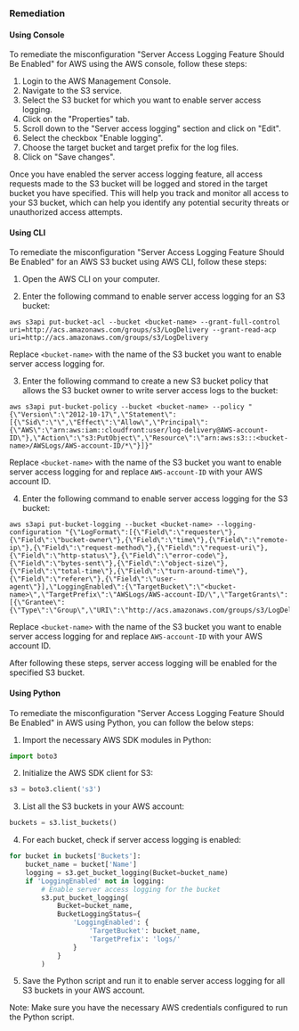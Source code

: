 ### Remediation

#### Using Console

To remediate the misconfiguration "Server Access Logging Feature Should Be Enabled" for AWS using the AWS console, follow these steps:

1. Login to the AWS Management Console.
2. Navigate to the S3 service.
3. Select the S3 bucket for which you want to enable server access logging.
4. Click on the "Properties" tab.
5. Scroll down to the "Server access logging" section and click on "Edit".
6. Select the checkbox "Enable logging".
7. Choose the target bucket and target prefix for the log files.
8. Click on "Save changes".

Once you have enabled the server access logging feature, all access requests made to the S3 bucket will be logged and stored in the target bucket you have specified. This will help you track and monitor all access to your S3 bucket, which can help you identify any potential security threats or unauthorized access attempts.

#### Using CLI

To remediate the misconfiguration "Server Access Logging Feature Should Be Enabled" for an AWS S3 bucket using AWS CLI, follow these steps:

1. Open the AWS CLI on your computer.

2. Enter the following command to enable server access logging for an S3 bucket:

```
aws s3api put-bucket-acl --bucket <bucket-name> --grant-full-control uri=http://acs.amazonaws.com/groups/s3/LogDelivery --grant-read-acp uri=http://acs.amazonaws.com/groups/s3/LogDelivery
```

Replace `<bucket-name>` with the name of the S3 bucket you want to enable server access logging for.

3. Enter the following command to create a new S3 bucket policy that allows the S3 bucket owner to write server access logs to the bucket:

```
aws s3api put-bucket-policy --bucket <bucket-name> --policy "{\"Version\":\"2012-10-17\",\"Statement\":[{\"Sid\":\"\",\"Effect\":\"Allow\",\"Principal\":{\"AWS\":\"arn:aws:iam::cloudfront:user/log-delivery@AWS-account-ID\"},\"Action\":\"s3:PutObject\",\"Resource\":\"arn:aws:s3:::<bucket-name>/AWSLogs/AWS-account-ID/*\"}]}"
```

Replace `<bucket-name>` with the name of the S3 bucket you want to enable server access logging for and replace `AWS-account-ID` with your AWS account ID.

4. Enter the following command to enable server access logging for the S3 bucket:

```
aws s3api put-bucket-logging --bucket <bucket-name> --logging-configuration "{\"LogFormat\":[{\"Field\":\"requester\"},{\"Field\":\"bucket-owner\"},{\"Field\":\"time\"},{\"Field\":\"remote-ip\"},{\"Field\":\"request-method\"},{\"Field\":\"request-uri\"},{\"Field\":\"http-status\"},{\"Field\":\"error-code\"},{\"Field\":\"bytes-sent\"},{\"Field\":\"object-size\"},{\"Field\":\"total-time\"},{\"Field\":\"turn-around-time\"},{\"Field\":\"referer\"},{\"Field\":\"user-agent\"}],\"LoggingEnabled\":{\"TargetBucket\":\"<bucket-name>\",\"TargetPrefix\":\"AWSLogs/AWS-account-ID/\",\"TargetGrants\":[{\"Grantee\":{\"Type\":\"Group\",\"URI\":\"http://acs.amazonaws.com/groups/s3/LogDelivery\"},\"Permission\":\"WRITE\"}]}}"
```

Replace `<bucket-name>` with the name of the S3 bucket you want to enable server access logging for and replace `AWS-account-ID` with your AWS account ID.

After following these steps, server access logging will be enabled for the specified S3 bucket.

#### Using Python

To remediate the misconfiguration "Server Access Logging Feature Should Be Enabled" in AWS using Python, you can follow the below steps:

1. Import the necessary AWS SDK modules in Python:

```python
import boto3
```

2. Initialize the AWS SDK client for S3:

```python
s3 = boto3.client('s3')
```

3. List all the S3 buckets in your AWS account:

```python
buckets = s3.list_buckets()
```

4. For each bucket, check if server access logging is enabled:

```python
for bucket in buckets['Buckets']:
    bucket_name = bucket['Name']
    logging = s3.get_bucket_logging(Bucket=bucket_name)
    if 'LoggingEnabled' not in logging:
        # Enable server access logging for the bucket
        s3.put_bucket_logging(
            Bucket=bucket_name,
            BucketLoggingStatus={
                'LoggingEnabled': {
                    'TargetBucket': bucket_name,
                    'TargetPrefix': 'logs/'
                }
            }
        )
```

5. Save the Python script and run it to enable server access logging for all S3 buckets in your AWS account.

Note: Make sure you have the necessary AWS credentials configured to run the Python script.

